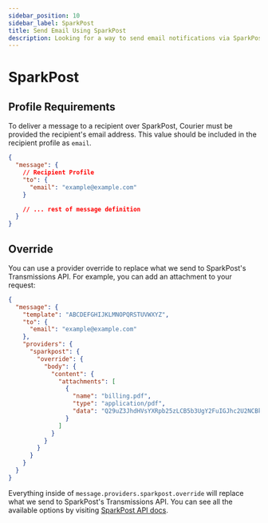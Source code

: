 ```yaml
---
sidebar_position: 10
sidebar_label: SparkPost
title: Send Email Using SparkPost
description: Looking for a way to send email notifications via SparkPost? This step-by-step tutorial will show you how to integrate SparkPost's API the easy way.
---
```


# SparkPost

## Profile Requirements

To deliver a message to a recipient over SparkPost, Courier must be provided the recipient's email address. This value should be included in the recipient profile as `email`.

```json title=JSON
{
  "message": {
    // Recipient Profile
    "to": {
      "email": "example@example.com"
    }

    // ... rest of message definition
  }
}
```

## Override

You can use a provider override to replace what we send to SparkPost's Transmissions API. For example, you can add an attachment to your request:

```json title=JSON
{
  "message": {
    "template": "ABCDEFGHIJKLMNOPQRSTUVWXYZ",
    "to": {
      "email": "example@example.com"
    },
    "providers": {
      "sparkpost": {
        "override": {
          "body": {
            "content": {
              "attachments": [
                {
                  "name": "billing.pdf",
                  "type": "application/pdf",
                  "data": "Q29uZ3JhdHVsYXRpb25zLCB5b3UgY2FuIGJhc2U2NCBkZWNvZGUh"
                }
              ]
            }
          }
        }
      }
    }
  }
}
```

Everything inside of `message.providers.sparkpost.override` will replace what we send to SparkPost's Transmissions API. You can see all the available options by visiting [SparkPost API docs](https://developers.sparkpost.com/api/transmissions/#header-request-body).
